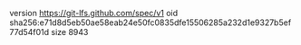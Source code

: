 version https://git-lfs.github.com/spec/v1
oid sha256:e71d8d5eb50ae58eab24e50fc0835dfe15506285a232d1e9327b5ef77d54f01d
size 8943
